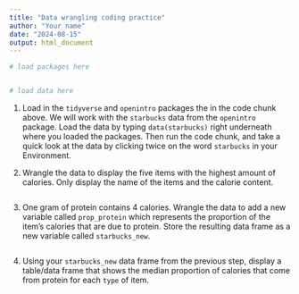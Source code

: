```yaml
---
title: "Data wrangling coding practice"
author: "Your name"
date: "2024-08-15"
output: html_document
---
```


```r
# load packages here


# load data here

```

1.  Load in the `tidyverse` and `openintro` packages the in the code chunk above. We will work with the `starbucks` data from the `openintro` package. Load the data by typing `data(starbucks)` right underneath where you loaded the packages. Then run the code chunk, and take a quick look at the data by clicking twice on the word `starbucks` in your Environment.

2.  Wrangle the data to display the five items with the highest amount of calories. Only display the name of the items and the calorie content.

    ```r

    ```

3.  One gram of protein contains 4 calories. Wrangle the data to add a new variable called `prop_protein` which represents the proportion of the item's calories that are due to protein. Store the resulting data frame as a new variable called `starbucks_new`.

    ```r


    ```

4.  Using your `starbucks_new` data frame from the previous step, display a table/data frame that shows the median proportion of calories that come from protein for each `type` of item.

    ```r

    ```
